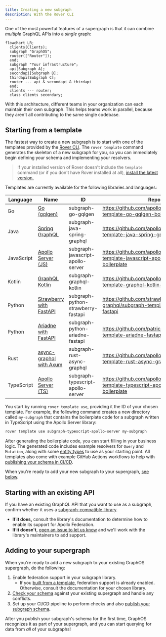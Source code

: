 ```yaml
---
title: Creating a new subgraph
description: With the Rover CLI
---
```


One of the most powerful features of a supergraph is that it can combine _multiple_ GraphQL APIs into a _single_ graph:

```mermaid
flowchart LR;
  clients(Clients);
  subgraph "GraphOS";
  router(["Router"]);
  end;
  subgraph "Your infrastructure";
  api[Subgraph A];
  secondapi[Subgraph B];
  thirdapi[Subgraph C];
  router --- api & secondapi & thirdapi
  end;
  clients --- router;
  class clients secondary;
```

With this architecture, different teams in your organization can each maintain their own subgraph. This helps teams work in parallel, because they aren't all contributing to the same single codebase.

## Starting from a template

The fastest way to create a new subgraph is to start with one of the templates provided by the [Rover CLI](/rover/commands/template). The `rover template` command generates the skeleton of a new subgraph for you, so you can immediately begin defining your schema and implementing your resolvers.

> If your installed version of Rover doesn't include the `template` command (or if you don't have Rover installed at all), [install the latest version.](/rover/getting-started/)

Templates are currently available for the following libraries and languages:

| Language   | Name                                                                                   | ID                                 | Repo                                                                                    |
|------------|----------------------------------------------------------------------------------------|------------------------------------|-----------------------------------------------------------------------------------------|
| Go         | [Go (gqlgen)](https://gqlgen.com/getting-started/)                                     | subgraph-go-gqlgen                 | https://github.com/apollographql/subgraph-template-go-gqlgen-boilerplate                |
| Java       | [Spring GraphQL](https://spring.io/projects/spring-graphql)                            | subgraph-java-spring-graphql       | https://github.com/apollographql/subgraph-template-java-spring-graphql-boilerplate      |
| JavaScript | [Apollo Server (JS)](https://www.apollographql.com/docs/apollo-server/)                | subgraph-javascript-apollo-server  | https://github.com/apollographql/subgraph-template-javascript-apollo-server-boilerplate |
| Kotlin     | [GraphQL Kotlin](https://opensource.expediagroup.com/graphql-kotlin/docs/)             | subgraph-graphql-kotlin            | https://github.com/apollographql/subgraph-template-graphql-kotlin-boilerplate           |
| Python     | [Strawberry with FastAPI](https://strawberry.rocks)                                    | subgraph-python-strawberry-fastapi | https://github.com/strawberry-graphql/subgraph-template-strawberry-fastapi              |
| Python     | [Ariadne with FastAPI](https://ariadnegraphql.org)                                     | subgraph-python-ariadne-fastapi    | https://github.com/patrick91/subgraph-template-ariadne-fastapi                          |
| Rust       | [async-graphql with Axum](https://async-graphql.github.io/async-graphql/en/index.html) | subgraph-rust-async-graphql        | https://github.com/apollographql/subgraph-template-rust-async-graphql                   |
| TypeScript | [Apollo Server (TS)](https://www.apollographql.com/docs/apollo-server/)                | subgraph-typescript-apollo-server  | https://github.com/apollographql/subgraph-template-typescript-apollo-server-boilerplate |

You start by running `rover template use`, providing it the ID of your chosen template. For example, the following command creates a new directory called `my-subgraph` that contains the boilerplate code for a subgraph written in TypeScript using the Apollo Server library:

```bash
rover template use subgraph-typescript-apollo-server my-subgraph
```

After generating the boilerplate code, you can start filling in your business logic. The generated code includes example resolvers for `Query` and `Mutation`, along with some [entity types](/federation/entities/) to use as your starting point. All templates also come with example GitHub Actions workflows to help with [publishing your schema in CI/CD](../../schemas/publishing#publishing-with-continuous-delivery).

When you're ready to add your new subgraph to your supergraph, [see below](#adding-to-your-supergraph).

## Starting with an existing API

If you have an existing GraphQL API that you want to use as a subgraph, confirm whether it uses a [subgraph-compatible library](/federation/building-supergraphs/supported-subgraphs).

- **If it does,** consult the library's documentation to determine how to enable its support for Apollo Federation.
- **If it doesn't,** [open an issue to let us know](https://github.com/apollographql/apollo-federation-subgraph-compatibility/issues/new/choose) and we'll work with the library's maintainers to add support.

## Adding to your supergraph

When you're ready to add a new subgraph to your existing GraphOS supergraph, do the following:

1. Enable federation support in your subgraph library.
    - If you [built from a template](#starting-from-a-template), federation support is already enabled. Otherwise, consult the documentation for your chosen library.
2. [Check your schema](/federation/managed-federation/federated-schema-checks) against your existing supergraph and handle any conflicts.
3. Set up your CI/CD pipeline to perform checks and also [publish your subgraph schema](../../schemas/publishing).

After you publish your subgraph's schema for the first time, GraphOS recognizes it as part of your supergraph, and you can start querying for data from _all_ of your subgraphs!
